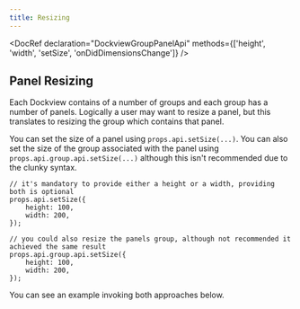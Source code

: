 ```yaml
---
title: Resizing
---
```



<DocRef declaration="DockviewGroupPanelApi" methods={['height', 'width', 'setSize', 'onDidDimensionsChange']} />


## Panel Resizing

Each Dockview contains of a number of groups and each group has a number of panels.
Logically a user may want to resize a panel, but this translates to resizing the group which contains that panel.

You can set the size of a panel using `props.api.setSize(...)`.
You can also set the size of the group associated with the panel using `props.api.group.api.setSize(...)` although this isn't recommended
due to the clunky syntax.

```tsx
// it's mandatory to provide either a height or a width, providing both is optional
props.api.setSize({
    height: 100,
    width: 200,
});

// you could also resize the panels group, although not recommended it achieved the same result
props.api.group.api.setSize({
    height: 100,
    width: 200,
});
```

You can see an example invoking both approaches below.


<CodeRunner framework="react" id="dockview/resize"/>
